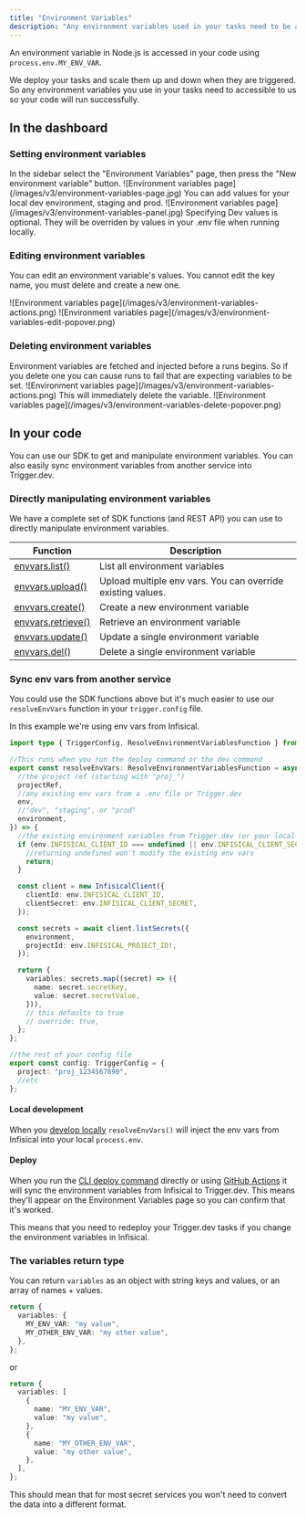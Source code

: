```yaml
---
title: "Environment Variables"
description: "Any environment variables used in your tasks need to be added so the deployed code will run successfully."
---
```


An environment variable in Node.js is accessed in your code using `process.env.MY_ENV_VAR`.

We deploy your tasks and scale them up and down when they are triggered. So any environment variables you use in your tasks need to accessible to us so your code will run successfully.

## In the dashboard

### Setting environment variables

<Steps>

<Step title="Go to the Environment Variables page">
  In the sidebar select the "Environment Variables" page, then press the "New environment variable"
  button. ![Environment variables page](/images/v3/environment-variables-page.jpg)
</Step>

<Step title="Add your environment variables">
  You can add values for your local dev environment, staging and prod. ![Environment variables
  page](/images/v3/environment-variables-panel.jpg)
</Step>

</Steps>

<Note>
  Specifying Dev values is optional. They will be overriden by values in your .env file when running
  locally.
</Note>

### Editing environment variables

You can edit an environment variable's values. You cannot edit the key name, you must delete and create a new one.

<Steps>

<Step title="Press the action button on a variable">
  ![Environment variables page](/images/v3/environment-variables-actions.png)
</Step>

<Step title="Press edit">
  ![Environment variables page](/images/v3/environment-variables-edit-popover.png)
</Step>

</Steps>

### Deleting environment variables

<Warn>
  Environment variables are fetched and injected before a runs begins. So if you delete one you can
  cause runs to fail that are expecting variables to be set.
</Warn>

<Steps>

<Step title="Press the action button on a variable">
  ![Environment variables page](/images/v3/environment-variables-actions.png)
</Step>

<Step title="Press delete">
  This will immediately delete the variable. ![Environment variables
  page](/images/v3/environment-variables-delete-popover.png)
</Step>

</Steps>

## In your code

You can use our SDK to get and manipulate environment variables. You can also easily sync environment variables from another service into Trigger.dev.

### Directly manipulating environment variables

We have a complete set of SDK functions (and REST API) you can use to directly manipulate environment variables.

| Function                                              | Description                                                 |
| ----------------------------------------------------- | ----------------------------------------------------------- |
| [envvars.list()](/v3/management/envvars/list)         | List all environment variables                              |
| [envvars.upload()](/v3/management/envvars/import)     | Upload multiple env vars. You can override existing values. |
| [envvars.create()](/v3/management/envvars/create)     | Create a new environment variable                           |
| [envvars.retrieve()](/v3/management/envvars/retrieve) | Retrieve an environment variable                            |
| [envvars.update()](/v3/management/envvars/update)     | Update a single environment variable                        |
| [envvars.del()](/v3/management/envvars/delete)        | Delete a single environment variable                        |

### Sync env vars from another service

You could use the SDK functions above but it's much easier to use our `resolveEnvVars` function in your `trigger.config` file.

In this example we're using env vars from Infisical.

```ts /trigger.config.ts
import type { TriggerConfig, ResolveEnvironmentVariablesFunction } from "@trigger.dev/sdk/v3";

//This runs when you run the deploy command or the dev command
export const resolveEnvVars: ResolveEnvironmentVariablesFunction = async ({
  //the project ref (starting with "proj_")
  projectRef,
  //any existing env vars from a .env file or Trigger.dev
  env,
  //"dev", "staging", or "prod"
  environment,
}) => {
  //the existing environment variables from Trigger.dev (or your local .env file)
  if (env.INFISICAL_CLIENT_ID === undefined || env.INFISICAL_CLIENT_SECRET === undefined) {
    //returning undefined won't modify the existing env vars
    return;
  }

  const client = new InfisicalClient({
    clientId: env.INFISICAL_CLIENT_ID,
    clientSecret: env.INFISICAL_CLIENT_SECRET,
  });

  const secrets = await client.listSecrets({
    environment,
    projectId: env.INFISICAL_PROJECT_ID!,
  });

  return {
    variables: secrets.map((secret) => ({
      name: secret.secretKey,
      value: secret.secretValue,
    })),
    // this defaults to true
    // override: true,
  };
};

//the rest of your config file
export const config: TriggerConfig = {
  project: "proj_1234567890",
  //etc
};
```

#### Local development

When you [develop locally](/v3/cli-dev) `resolveEnvVars()` will inject the env vars from Infisical into your local `process.env`.

#### Deploy

When you run the [CLI deploy command](/v3/cli-deploy) directly or using [GitHub Actions](/v3/github-actions) it will sync the environment variables from Infisical to Trigger.dev. This means they'll appear on the Environment Variables page so you can confirm that it's worked.

This means that you need to redeploy your Trigger.dev tasks if you change the environment variables in Infisical.

### The variables return type

You can return `variables` as an object with string keys and values, or an array of names + values.

```ts
return {
  variables: {
    MY_ENV_VAR: "my value",
    MY_OTHER_ENV_VAR: "my other value",
  },
};
```

or

```ts
return {
  variables: [
    {
      name: "MY_ENV_VAR",
      value: "my value",
    },
    {
      name: "MY_OTHER_ENV_VAR",
      value: "my other value",
    },
  ],
};
```

This should mean that for most secret services you won't need to convert the data into a different format.

